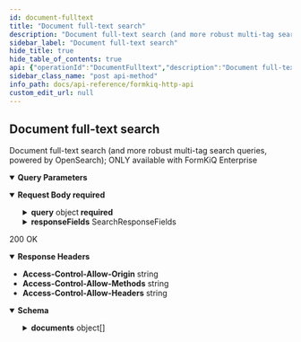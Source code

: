 ```yaml
---
id: document-fulltext
title: "Document full-text search"
description: "Document full-text search (and more robust multi-tag search queries, powered by OpenSearch); ONLY available with FormKiQ Enterprise"
sidebar_label: "Document full-text search"
hide_title: true
hide_table_of_contents: true
api: {"operationId":"DocumentFulltext","description":"Document full-text search (and more robust multi-tag search queries, powered by OpenSearch); ONLY available with FormKiQ Enterprise","tags":["Advanced Document Search"],"parameters":[{"name":"siteId","in":"query","description":"Site Identifier","required":false,"schema":{"type":"string"}},{"name":"limit","in":"query","description":"Limit Results","required":false,"schema":{"type":"string","default":"10"}}],"requestBody":{"required":true,"content":{"application/json":{"schema":{"required":["query"],"type":"object","description":"Document full text search","properties":{"query":{"type":"object","description":"Document full text search criteria","properties":{"page":{"type":"integer","description":"Result page to return (starting at 1)"},"text":{"type":"string","description":"Full text search"},"tags":{"type":"array","description":"List of search tags","items":{"required":["key"],"type":"object","properties":{"eq":{"type":"string","description":"Searches for strings that eq"},"eqOr":{"type":"array","description":"Searches for ANY strings that eq","items":{"type":"string"}},"key":{"type":"string","description":"Tag key to search"}},"title":"DocumentFulltextTag"}}},"title":"DocumentFulltextSearch"},"responseFields":{"properties":{"tags":{"type":"array","items":{"type":"string"}}},"title":"SearchResponseFields"}},"title":"DocumentFulltextRequest"}}}},"responses":{"200":{"description":"200 OK","headers":{"Access-Control-Allow-Origin":{"schema":{"type":"string"}},"Access-Control-Allow-Methods":{"schema":{"type":"string"}},"Access-Control-Allow-Headers":{"schema":{"type":"string"}}},"content":{"application/json":{"schema":{"type":"object","properties":{"documents":{"type":"array","description":"List of search result documents","items":{"type":"object","properties":{"siteId":{"type":"string","description":"Site Identifier"},"path":{"type":"string","description":"Path or Name of document"},"insertedDate":{"type":"string","description":"Inserted Timestamp"},"documentId":{"type":"string","description":"Document Identifier"},"contentLength":{"type":"integer","description":"Document size"},"createdBy":{"type":"string","description":"User who added document"},"tags":{"type":"object"}},"title":"FulltextSearchItem"}}},"title":"DocumentFulltextResponse"}}}}},"security":[{"ApiAuthorization":[]}],"x-amazon-apigateway-integration":{"uri":{"Fn::Sub":"arn:aws:apigateway:${AWS::Region}:lambda:path/2015-03-31/functions/${DocumentsApiRequests.Arn}/invocations"},"responses":{"default":{"statusCode":"200","responseParameters":{"method.response.header.Access-Control-Allow-Methods":"'*'","method.response.header.Access-Control-Allow-Headers":"'Content-Type,X-Amz-Date,Authorization,X-Api-Key'","method.response.header.Access-Control-Allow-Origin":"'*'"}}},"passthroughBehavior":"when_no_templates","httpMethod":"POST","type":"aws_proxy","payloadFormatVersion":"1.0"},"extensions":[{"key":"x-amazon-apigateway-integration","value":{"uri":{"Fn::Sub":"arn:aws:apigateway:${AWS::Region}:lambda:path/2015-03-31/functions/${DocumentsApiRequests.Arn}/invocations"},"responses":{"default":{"statusCode":"200","responseParameters":{"method.response.header.Access-Control-Allow-Methods":"'*'","method.response.header.Access-Control-Allow-Headers":"'Content-Type,X-Amz-Date,Authorization,X-Api-Key'","method.response.header.Access-Control-Allow-Origin":"'*'"}}},"passthroughBehavior":"when_no_templates","httpMethod":"POST","type":"aws_proxy","payloadFormatVersion":"1.0"}}],"method":"post","path":"/searchFulltext","servers":[{"url":"http://localhost","description":"Local development server"}],"securitySchemes":{"ApiAuthorization":{"type":"oauth2","flows":{},"x-amazon-apigateway-authorizer":{"type":"jwt","jwtConfiguration":{"issuer":{"Fn::Sub":"https://cognito-idp.${AWS::Region}.amazonaws.com/${CognitoUserPool}"},"audience":[{"Fn::Sub":"${CognitoUserPoolClient}"}]},"identitySource":"$request.header.Authorization"}}},"jsonRequestBodyExample":{"query":{"page":0,"text":"string","tags":[{"eq":"string","eqOr":["string"],"key":"string"}]},"responseFields":{"tags":["string"]}},"info":{"title":"FormKiQ HTTP API","contact":{"name":"FormKiQ","url":"https://formkiq.com","email":"support@formkiq.com"},"x-logo":{"url":"https://docs.formkiq.com/docs/latest/_images/formkiq-logo.png","backgroundColor":"#FFFFFF","altText":"FormKiQ Logo"},"license":{"name":"Apache 2.0","url":"https://www.apache.org/licenses/LICENSE-2.0.html"},"description":"Formkiq API: Document Management Platform API using OAuth(JWT) Authentication\n\nYou can find out more about FormKiQ at [https://formkiq.com](http://formkiq.com).\n\n## Introduction\n\nFormKiQ is an API-first (head-less), battle-tested document management API. The FormKiQ API provides all the API endpoints to build your Perfect Document Management Platform.\n\nFormKiQ API was built on top of [OpenAPI specification](https://www.openapis.org), so it is easy to use the API spec file with any application that supports the OpenAPI specification.\n\nOpen API OAuth Specification - https://raw.githubusercontent.com/formkiq/formkiq-core/master/docs/openapi/openapi-jwt.yaml\n\nOpen API IAM Specification - https://raw.githubusercontent.com/formkiq/formkiq-core/master/docs/openapi/openapi-iam.yaml\n\n## Authentication\nFormKiQ offers three forms of authentication:\n  - OAuth(JWT)\n  - AWS IAM\n  - API Key","version":"1.12.0"},"postman":{"name":"Document full-text search","description":{"content":"Document full-text search (and more robust multi-tag search queries, powered by OpenSearch); ONLY available with FormKiQ Enterprise","type":"text/plain"},"url":{"path":["searchFulltext"],"host":["{{baseUrl}}"],"query":[{"disabled":false,"description":{"content":"Site Identifier","type":"text/plain"},"key":"siteId","value":""},{"disabled":false,"description":{"content":"Limit Results","type":"text/plain"},"key":"limit","value":""}],"variable":[]},"header":[{"key":"Content-Type","value":"application/json"},{"key":"Accept","value":"application/json"}],"method":"POST","body":{"mode":"raw","raw":"\"\"","options":{"raw":{"language":"json"}}},"auth":{"type":"oauth2","oauth2":[]}}}
sidebar_class_name: "post api-method"
info_path: docs/api-reference/formkiq-http-api
custom_edit_url: null
---
```



## Document full-text search



Document full-text search (and more robust multi-tag search queries, powered by OpenSearch); ONLY available with FormKiQ Enterprise

<details style={{"marginBottom":"1rem"}} data-collapsed={false} open={true}><summary style={{}}><strong>Query Parameters</strong></summary><div><ul><ParamsItem className={"paramsItem"} param={{"name":"siteId","in":"query","description":"Site Identifier","required":false,"schema":{"type":"string"}}}></ParamsItem><ParamsItem className={"paramsItem"} param={{"name":"limit","in":"query","description":"Limit Results","required":false,"schema":{"type":"string","default":"10"}}}></ParamsItem></ul></div></details><MimeTabs><TabItem label={"application/json"} value={"application/json-schema"}><details style={{}} data-collapsed={false} open={true}><summary style={{"textAlign":"left"}}><strong>Request Body</strong><strong style={{"fontSize":"var(--ifm-code-font-size)","color":"var(--openapi-required)"}}> required</strong></summary><div style={{"textAlign":"left","marginLeft":"1rem"}}></div><ul style={{"marginLeft":"1rem"}}><SchemaItem collapsible={true} className={"schemaItem"}><details style={{}}><summary style={{}}><strong>query</strong><span style={{"opacity":"0.6"}}> object</span><strong style={{"fontSize":"var(--ifm-code-font-size)","color":"var(--openapi-required)"}}> required</strong></summary><div style={{"marginLeft":"1rem"}}><div style={{"marginTop":".5rem","marginBottom":".5rem"}}>

Document full text search criteria

</div><SchemaItem collapsible={false} name={"page"} required={false} schemaName={"integer"} qualifierMessage={undefined} schema={{"type":"integer","description":"Result page to return (starting at 1)"}}></SchemaItem><SchemaItem collapsible={false} name={"text"} required={false} schemaName={"string"} qualifierMessage={undefined} schema={{"type":"string","description":"Full text search"}}></SchemaItem><SchemaItem collapsible={true} className={"schemaItem"}><details style={{}}><summary style={{}}><strong>tags</strong><span style={{"opacity":"0.6"}}> object[]</span></summary><div style={{"marginLeft":"1rem"}}><div style={{"marginTop":".5rem","marginBottom":".5rem"}}>

List of search tags

</div><li><div style={{"fontSize":"var(--ifm-code-font-size)","opacity":"0.6","marginLeft":"-.5rem","paddingBottom":".5rem"}}>Array [</div></li><SchemaItem collapsible={false} name={"eq"} required={false} schemaName={"string"} qualifierMessage={undefined} schema={{"type":"string","description":"Searches for strings that eq"}}></SchemaItem><SchemaItem collapsible={false} name={"eqOr"} required={false} schemaName={"string[]"} qualifierMessage={undefined} schema={{"type":"array","description":"Searches for ANY strings that eq","items":{"type":"string"}}}></SchemaItem><SchemaItem collapsible={false} name={"key"} required={true} schemaName={"string"} qualifierMessage={undefined} schema={{"type":"string","description":"Tag key to search"}}></SchemaItem><li><div style={{"fontSize":"var(--ifm-code-font-size)","opacity":"0.6","marginLeft":"-.5rem"}}>]</div></li></div></details></SchemaItem></div></details></SchemaItem><SchemaItem collapsible={true} className={"schemaItem"}><details style={{}}><summary style={{}}><strong>responseFields</strong><span style={{"opacity":"0.6"}}> SearchResponseFields</span></summary><div style={{"marginLeft":"1rem"}}><SchemaItem collapsible={false} name={"tags"} required={false} schemaName={"string[]"} qualifierMessage={undefined} schema={{"type":"array","items":{"type":"string"}}}></SchemaItem></div></details></SchemaItem></ul></details></TabItem></MimeTabs><div><ApiTabs><TabItem label={"200"} value={"200"}><div>

200 OK

</div><details style={{"textAlign":"left","marginBottom":"1rem"}} data-collaposed={true} open={false}><summary style={{}}><strong>Response Headers</strong></summary><ul style={{"marginLeft":"1rem"}}><li className={"schemaItem"}><summary style={{}}><strong>Access-Control-Allow-Origin</strong><span style={{"opacity":"0.6"}}> string</span></summary><div></div></li><li className={"schemaItem"}><summary style={{}}><strong>Access-Control-Allow-Methods</strong><span style={{"opacity":"0.6"}}> string</span></summary><div></div></li><li className={"schemaItem"}><summary style={{}}><strong>Access-Control-Allow-Headers</strong><span style={{"opacity":"0.6"}}> string</span></summary><div></div></li></ul></details><div><MimeTabs schemaType={"response"}><TabItem label={"application/json"} value={"application/json"}><SchemaTabs><TabItem label={"Schema"} value={"Schema"}><details style={{}} data-collapsed={false} open={true}><summary style={{"textAlign":"left"}}><strong>Schema</strong></summary><div style={{"textAlign":"left","marginLeft":"1rem"}}></div><ul style={{"marginLeft":"1rem"}}><SchemaItem collapsible={true} className={"schemaItem"}><details style={{}}><summary style={{}}><strong>documents</strong><span style={{"opacity":"0.6"}}> object[]</span></summary><div style={{"marginLeft":"1rem"}}><div style={{"marginTop":".5rem","marginBottom":".5rem"}}>

List of search result documents

</div><li><div style={{"fontSize":"var(--ifm-code-font-size)","opacity":"0.6","marginLeft":"-.5rem","paddingBottom":".5rem"}}>Array [</div></li><SchemaItem collapsible={false} name={"siteId"} required={false} schemaName={"string"} qualifierMessage={undefined} schema={{"type":"string","description":"Site Identifier"}}></SchemaItem><SchemaItem collapsible={false} name={"path"} required={false} schemaName={"string"} qualifierMessage={undefined} schema={{"type":"string","description":"Path or Name of document"}}></SchemaItem><SchemaItem collapsible={false} name={"insertedDate"} required={false} schemaName={"string"} qualifierMessage={undefined} schema={{"type":"string","description":"Inserted Timestamp"}}></SchemaItem><SchemaItem collapsible={false} name={"documentId"} required={false} schemaName={"string"} qualifierMessage={undefined} schema={{"type":"string","description":"Document Identifier"}}></SchemaItem><SchemaItem collapsible={false} name={"contentLength"} required={false} schemaName={"integer"} qualifierMessage={undefined} schema={{"type":"integer","description":"Document size"}}></SchemaItem><SchemaItem collapsible={false} name={"createdBy"} required={false} schemaName={"string"} qualifierMessage={undefined} schema={{"type":"string","description":"User who added document"}}></SchemaItem><SchemaItem collapsible={false} name={"tags"} required={false} schemaName={"object"} qualifierMessage={undefined} schema={{"type":"object"}}></SchemaItem><li><div style={{"fontSize":"var(--ifm-code-font-size)","opacity":"0.6","marginLeft":"-.5rem"}}>]</div></li></div></details></SchemaItem></ul></details></TabItem><TabItem label={"Example (from schema)"} value={"Example (from schema)"}><ResponseSamples responseExample={"{\n  \"documents\": [\n    {\n      \"siteId\": \"string\",\n      \"path\": \"string\",\n      \"insertedDate\": \"string\",\n      \"documentId\": \"string\",\n      \"contentLength\": 0,\n      \"createdBy\": \"string\",\n      \"tags\": {}\n    }\n  ]\n}"} language={"json"}></ResponseSamples></TabItem></SchemaTabs></TabItem></MimeTabs></div></TabItem></ApiTabs></div>
      